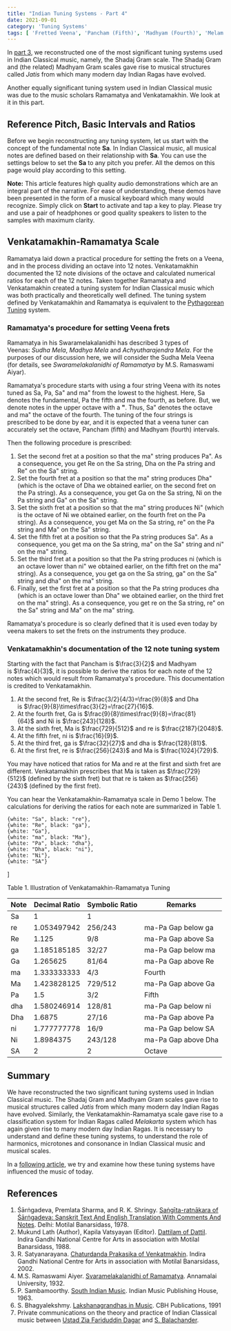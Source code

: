```yaml
---
title: "Indian Tuning Systems - Part 4"
date: 2021-09-01
category: 'Tuning Systems'
tags: [ 'Fretted Veena', 'Pancham (Fifth)', 'Madhyam (Fourth)', 'Melam', 'Thaat', 'Pythagorean Tuning', 'Ramamatya', 'Venkatamakhin' ]
---
```


In [part 3](/learn/tuningsystems-3/), we reconstructed one of the most significant tuning systems used in Indian Classical music, namely, the Shadaj Gram scale. The Shadaj Gram and (the related) Madhyam Gram scales gave rise to musical structures called *Jatis* from which many modern day Indian Ragas have evolved.

Another equally significant tuning system used in Indian Classical music was due to the music scholars Ramamatya and Venkatamakhin. We look at it in this part.

## Reference Pitch, Basic Intervals and Ratios

Before we begin reconstructing any tuning system, let us start with the concept of the fundamental note **Sa**. In Indian Classical music, all musical notes are defined based on their relationship with **Sa**. You can use the settings below to set the **Sa** to any pitch you prefer. All the demos on this page would play according to this setting.

<CommonPitch />

<Notice>

**Note:** This article features high quality audio demonstrations which are an integral part of the narrative. For ease of understanding, these demos have been presented in the form of a musical keyboard which many would recognize. Simply click on **Start** to activate and tap a key to play. Please try and use a pair of headphones or good quality speakers to listen to the samples with maximum clarity.
</Notice>

## Venkatamakhin-Ramamatya Scale

Ramamatya laid down a practical procedure for setting the frets on a Veena, and in the process dividing an octave into 12 notes. Venkatamakhin documented the 12 note divisions of the octave and calculated numerical ratios for each of the 12 notes. Taken together Ramamatya and Venkatamakhin created a tuning system for Indian Classical music which was both practically and theoretically well defined. The tuning system defined by Venkatamakhin and Ramamatya is equivalent to the [Pythagorean Tuning](https://en.wikipedia.org/wiki/Pythagorean_tuning) system.

### Ramamatya's procedure for setting Veena frets

Ramamatya in his Swaramelakalanidhi has described 3 types of Veenas: *Sudha Mela*, *Madhya Mela* and *Achyutharajendra Mela*. For the purposes of our discussion here, we will consider the Sudha Mela Veena (for details, see *Swaramelakalanidhi of Ramamatya* by M.S. Ramaswami Aiyar).

Ramamatya's procedure starts with using a four string Veena with its notes tuned as Sa, Pa, Sa" and ma" from the lowest to the highest. Here, Sa denotes the fundamental, Pa the fifth and ma the fourth, as before. But, we denote notes in the upper octave with a **"**. Thus, Sa" denotes the octave and ma" the octave of the fourth. The tuning of the four strings is prescribed to be done by ear, and it is expected that a veena tuner can accurately set the octave, Pancham (fifth) and Madhyam (fourth) intervals.

Then the following procedure is prescribed:

1.  Set the second fret at a position so that the ma" string produces Pa". As a consequence, you get Re on the Sa string, Dha on the Pa string and Re" on the Sa" string.
2.  Set the fourth fret at a position so that the ma" string produces Dha" (which is the octave of Dha we obtained earlier, on the second fret on the Pa string). As a consequence, you get Ga on the Sa string, Ni on the Pa string and Ga" on the Sa" string.
3.  Set the sixth fret at a position so that the ma" string produces Ni" (which is the octave of Ni we obtained earlier, on the fourth fret on the Pa string). As a consequence, you get Ma on the Sa string, re" on the Pa string and Ma" on the Sa" string.
4.  Set the fifth fret at a position so that the Pa string produces Sa". As a consequence, you get ma on the Sa string, ma" on the Sa" string and ni" on the ma" string.
5.  Set the third fret at a position so that the Pa string produces ni (which is an octave lower than ni" we obtained earlier, on the fifth fret on the ma" string). As a consequence, you get ga on the Sa string, ga" on the Sa" string and dha" on the ma" string.
6.  Finally, set the first fret at a position so that the Pa string produces dha (which is an octave lower than Dha" we obtained earlier, on the third fret on the ma" string). As a consequence, you get re on the Sa string, re" on the Sa" string and Ma" on the ma" string.

Ramamatya's procedure is so clearly defined that it is used even today by veena makers to set the frets on the instruments they produce.

### Venkatamakhin's documentation of the 12 note tuning system

Starting with the fact that Pancham is $\frac{3}{2}$ and Madhyam is $\frac{4}{3}$, it is possible to derive the ratios for each note of the 12 notes which would result from Ramamatya's procedure. This documentation is credited to Venkatamakhin.

1.  At the second fret, Re is $\frac{3/2}{4/3}=\frac{9}{8}$ and Dha is $\frac{9}{8}\times\frac{3}{2}=\frac{27}{16}$.
2.  At the fourth fret, Ga is $\frac{9}{8}\times\frac{9}{8}=\frac{81}{64}$ and Ni is $\frac{243}{128}$.
3.  At the sixth fret, Ma is $\frac{729}{512}$ and re is $\frac{2187}{2048}$.
4.  At the fifth fret, ni is $\frac{16}{9}$.
5.  At the third fret, ga is $\frac{32}{27}$ and dha is $\frac{128}{81}$.
6.  At the first fret, re is $\frac{256}{243}$ and Ma is $\frac{1024}{729}$.

You may have noticed that ratios for Ma and re at the first and sixth fret are different. Venkatamakhin prescribes that Ma is taken as $\frac{729}{512}$ (defined by the sixth fret) but that re is taken as $\frac{256}{243}$ (defined by the first fret).

You can hear the Venkatamakhin-Ramamatya scale in Demo 1 below. The calculations for deriving the ratios for each note are summarized in Table 1.

    {white: "Sa", black: "re"},
    {white: "Re", black: "ga"},
    {white: "Ga"},
    {white: "ma", black: "Ma"},
    {white: "Pa", black: "dha"},
    {white: "Dha", black: "ni"},
    {white: "Ni"},
    {white: "SA"}
]

<ScalePlayer title='Demo 1. Venkatamakhin-Ramamatya Tuning' noteSpec={noteSpec} scale={scaleSamaGana} />

<Caption>
Table 1. Illustration of Venkatamakhin-Ramamatya Tuning
</Caption>

| Note | Decimal Ratio | Symbolic Ratio | Remarks |
| --- | --- | --- | --- |
| Sa | 1 | 1 |   |
| re | 1.053497942 | 256/243 | ma-Pa Gap below ga |
| Re | 1.125 | 9/8 | ma-Pa Gap above Sa |
| ga | 1.185185185 | 32/27 | ma-Pa Gap below ma |
| Ga | 1.265625 | 81/64 | ma-Pa Gap above Re |
| ma | 1.333333333 | 4/3 | Fourth |
| Ma | 1.423828125 | 729/512 | ma-Pa Gap above Ga |
| Pa | 1.5 | 3/2 | Fifth |
| dha | 1.580246914 | 128/81 | ma-Pa Gap below ni |
| Dha | 1.6875 | 27/16 | ma-Pa Gap above Pa |
| ni | 1.777777778 | 16/9 | ma-Pa Gap below SA |
| Ni | 1.8984375 | 243/128 | ma-Pa Gap above Dha |
| SA | 2 | 2 | Octave |

## Summary

We have reconstructed the two significant tuning systems used in Indian Classical music. The Shadaj Gram and Madhyam Gram scales gave rise to musical structures called *Jatis* from which many modern day Indian Ragas have evolved. Similarly, the Venkatamakhin-Ramamatya scale gave rise to a classification system for Indian Ragas called *Melakarta* system which has again given rise to many modern day Indian Ragas. It is necessary to understand and define these tuning systems, to understand the role of harmonics, microtones and consonance in Indian Classical music and musical scales.

In a [following article](/learn/musicalscales/), we try and examine how these tuning systems have influenced the music of today.

## References

1.  Śārṅgadeva, Premlata Sharma, and R. K. Shringy. [Saṅgīta-ratnākara of Śārṅgadeva: Sanskrit Text And English Translation With Comments And Notes](https://catalog.hathitrust.org/Record/002189005). Delhi: Motilal Banarsidass, 1978.
2.  Mukund Lath (Author), Kapila Vatsyayan (Editor). [Dattilam of Dattil](https://www.vedicbooks.net/dattilam-p-14354.html). Indira Gandhi National Centre for Arts in association with Motilal Banarsidass, 1988.
3.  R. Satyanarayana. [Chaturdanda Prakasika of Venkatmakhin](https://www.vedicbooks.net/caturdandiprakasika-venkatamakhin-volumes-p-1148.html). Indira Gandhi National Centre for Arts in association with Motilal Banarsidass, 2002.
4.  M.S. Ramaswami Aiyer. [Svaramelakalanidhi of Ramamatya](https://en.wikipedia.org/wiki/Svaramelakalanidhi). Annamalai University, 1932.
5.  P. Sambamoorthy. [South Indian Music](https://books.google.co.in/books?id=cYufAAAAMAAJ). Indian Music Publishing House, 1963.
6.  S. Bhagyalekshmy. [Lakshanagrandhas in Music](https://www.goodreads.com/book/show/3675345-lakshanagrandhas-in-music). CBH Publications, 1991
7.  Private communications on the theory and practice of Indian Classical music between [Ustad Zia Fariduddin Dagar](https://en.wikipedia.org/wiki/Zia_Fariduddin_Dagar) and [S. Balachander](https://www.chandraveena.com/).